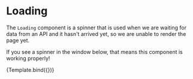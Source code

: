 
<Meta title="components/General/Loading" component={Loading} />

# Loading

The `Loading` component is a spinner that is 
used when we are waiting for data from an API
and it hasn't arrived yet, so we are unable to render the page yet.

If you see a spinner in the window below, that means this component
is working properly!


<Canvas>
  <Story name="Example" args={{ label: 'Example' }}>
    {Template.bind({})}
   </Story>
</Canvas>
